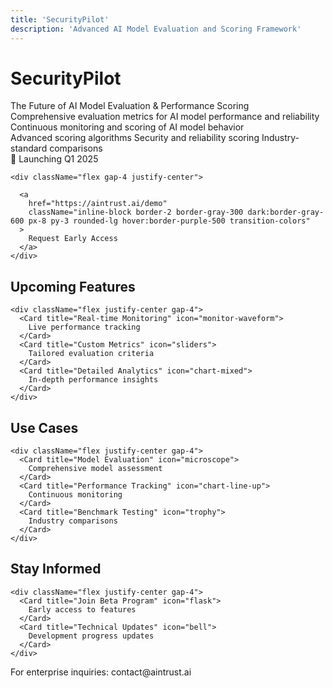 ```yaml
---
title: 'SecurityPilot'
description: 'Advanced AI Model Evaluation and Scoring Framework'
---
```


<div className="flex flex-col items-center justify-center min-h-screen text-center py-20">


  <h1 className="text-5xl font-bold mb-4">
    SecurityPilot
  </h1>

  <div className="text-xl mb-8 text-gray-600 dark:text-gray-400">
      The Future of AI Model Evaluation & Performance Scoring
  </div>

  <div className="w-16 h-1 bg-gradient-to-r from-indigo-500 to-purple-500 mb-8"></div>

  <div className="max-w-2xl mx-auto mb-12">
    <CardGroup cols={2}>
      <Card title="Model Performance Scoring" icon="chart-bar">
        Comprehensive evaluation metrics for AI model performance and reliability
      </Card>
      <Card title="Automated Assessment" icon="robot">
        Continuous monitoring and scoring of AI model behavior
      </Card>
    </CardGroup>
  </div>

  <div className="max-w-3xl mx-auto mb-12">
    <CardGroup cols={3}>
      <Card title="Performance Metrics" icon="gauge-high">
        Advanced scoring algorithms
      </Card>
      <Card title="Risk Assessment" icon="shield-check">
        Security and reliability scoring
      </Card>
      <Card title="Benchmark Suite" icon="ranking-star">
        Industry-standard comparisons
      </Card>
    </CardGroup>
  </div>

  <div className="space-y-6">
    <div className="text-lg font-semibold">
      🚀 Launching Q1 2025
    </div>

    <div className="flex gap-4 justify-center">

      <a 
        href="https://aintrust.ai/demo"
        className="inline-block border-2 border-gray-300 dark:border-gray-600 px-8 py-3 rounded-lg hover:border-purple-500 transition-colors"
      >
        Request Early Access
      </a>
    </div>
  </div>

  <div className="mt-16">
    <h2 className="text-2xl font-bold mb-4">Upcoming Features</h2>
    
    <div className="flex justify-center gap-4">
      <Card title="Real-time Monitoring" icon="monitor-waveform">
        Live performance tracking
      </Card>
      <Card title="Custom Metrics" icon="sliders">
        Tailored evaluation criteria
      </Card>
      <Card title="Detailed Analytics" icon="chart-mixed">
        In-depth performance insights
      </Card>
    </div>
  </div>

  <div className="mt-16">
    <h2 className="text-2xl font-bold mb-4">Use Cases</h2>
    
    <div className="flex justify-center gap-4">
      <Card title="Model Evaluation" icon="microscope">
        Comprehensive model assessment
      </Card>
      <Card title="Performance Tracking" icon="chart-line-up">
        Continuous monitoring
      </Card>
      <Card title="Benchmark Testing" icon="trophy">
        Industry comparisons
      </Card>
    </div>
  </div>

  <div className="mt-16">
    <h2 className="text-2xl font-bold mb-4">Stay Informed</h2>
    
    <div className="flex justify-center gap-4">
      <Card title="Join Beta Program" icon="flask">
        Early access to features
      </Card>
      <Card title="Technical Updates" icon="bell">
        Development progress updates
      </Card>
    </div>
  </div>

  <div className="mt-16 text-sm text-gray-500">
    <p>For enterprise inquiries: contact@aintrust.ai</p>
  </div>
</div>

<style>
{`
  .gradient-text {
    background: linear-gradient(to right, #6366f1, #a855f7);
    -webkit-background-clip: text;
    -webkit-text-fill-color: transparent;
  }
`}
</style>
